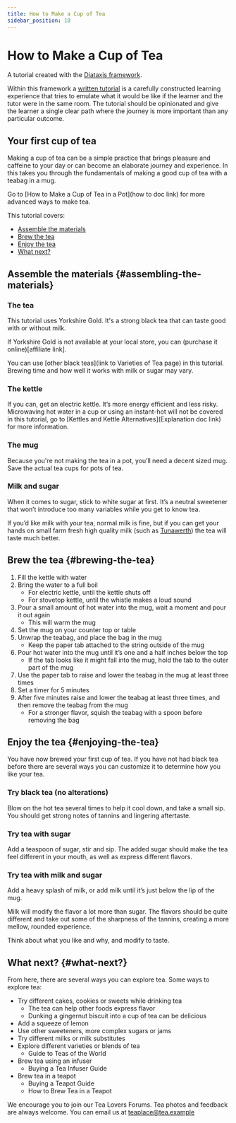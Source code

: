 ```yaml
---
title: How to Make a Cup of Tea
sidebar_position: 10
---
```

# How to Make a Cup of Tea

A tutorial created with the [Diataxis framework](https://diataxis.fr/). 

Within this framework a [written tutorial](https://diataxis.fr/tutorials/) is a carefully constructed learning experience that tries to emulate what it would be like if the learner and the tutor were in the same room. The tutorial should be opinionated and give the learner a single clear path where the journey is more important than any particular outcome. 

## Your first cup of tea

Making a cup of tea can be a simple practice that brings pleasure and caffeine to your day or can become an elaborate journey and experience. In this takes you through the fundamentals of making a good cup of tea with a teabag in a mug. 

Go to \[How to Make a Cup of Tea in a Pot\](how to doc link) for more advanced ways to make tea.

This tutorial covers:

* [Assemble the materials](#assembling-the-materials)  
* [Brew the tea](#brewing-the-tea)  
* [Enjoy the tea](#enjoying-the-tea)  
* [What next?](#what-next?)

## Assemble the materials {#assembling-the-materials}

### The tea

This tutorial uses Yorkshire Gold. It's a strong black tea that can taste good with or without milk.

If Yorkshire Gold is not available at your local store, you can (purchase it online)\[affiliate link\].

You can use \[other black teas\](link to Varieties of Tea page) in this tutorial. Brewing time and how well it works with milk or sugar may vary.

### The kettle

If you can, get an electric kettle. It’s more energy efficient and less risky. Microwaving hot water in a cup or using an instant-hot will not be covered in this tutorial, go to \[Kettles and Kettle Alternatives\](Explanation doc link) for more information.

### The mug

Because you're not making the tea in a pot, you’ll need a decent sized mug. Save the actual tea cups for pots of tea.

### Milk and sugar

When it comes to sugar, stick to white sugar at first. It’s a neutral sweetener that won’t introduce too many variables while you get to know tea.

If you’d like milk with your tea, normal milk is fine, but if you can get your hands on small farm fresh high quality milk (such as [Tunawerth](https://pacificcoastharvest.com/farmer.php?login=TUNaWERTHDairy)) the tea will taste much better. 

## Brew the tea {#brewing-the-tea}

1. Fill the kettle with water
2. Bring the water to a full boil  
   * For electric kettle, until the kettle shuts off  
   * For stovetop kettle, until the whistle makes a loud sound  
3. Pour a small amount of hot water into the mug, wait a moment and pour it out again
    * This will warm the mug
4. Set the mug on your counter top or table  
4. Unwrap the teabag, and place the bag in the mug  
   * Keep the paper tab attached to the string outside of the mug  
5. Pour hot water into the mug until it’s one and a half inches below the top  
   * If the tab looks like it might fall into the mug, hold the tab to the outer part of the mug  
6. Use the paper tab to raise and lower the teabag in the mug at least three times  
7. Set a timer for 5 minutes  
8. After five minutes raise and lower the teabag at least three times, and then remove the teabag from the mug  
   * For a stronger flavor, squish the teabag with a spoon before removing the bag

## Enjoy the tea {#enjoying-the-tea}

You have now brewed your first cup of tea. If you have not had black tea before there are several ways you can customize it to determine how you like your tea.

### Try black tea (no alterations)

Blow on the hot tea several times to help it cool down, and take a small sip. You should get strong notes of tannins and lingering aftertaste.

### Try tea with sugar

Add a teaspoon of sugar, stir and sip. The added sugar should make the tea feel different in your mouth, as well as express different flavors.

### Try tea with milk and sugar

Add a heavy splash of milk, or add milk until it’s just below the lip of the mug.

Milk will modify the flavor a lot more than sugar. The flavors should be quite different and take out some of the sharpness of the tannins, creating a more mellow, rounded experience.

Think about what you like and why, and modify to taste.

## What next? {#what-next?}

From here, there are several ways you can explore tea. Some ways to explore tea:

* Try different cakes, cookies or sweets while drinking tea  
  * The tea can help other foods express flavor  
  * Dunking a gingernut biscuit into a cup of tea can be delicious  
* Add a squeeze of lemon  
* Use other sweeteners, more complex sugars or jams  
* Try different milks or milk substitutes  
* Explore different varieties or blends of tea  
  * Guide to Teas of the World
* Brew tea using an infuser
  * Buying a Tea Infuser Guide
* Brew tea in a teapot  
  * Buying a Teapot Guide  
  * How to Brew Tea in a Teapot

We encourage you to join our Tea Lovers Forums. Tea photos and feedback are always welcome. You can email us at teaplace@tea.example 